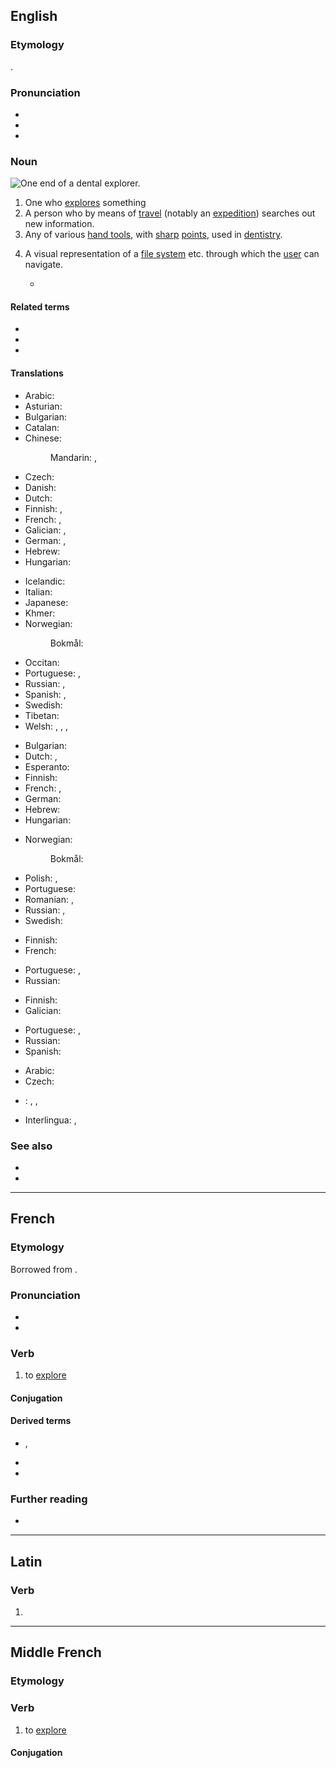 {{also|Explorer}}
==English==
{{wikipedia|dab=explorer (disambiguation)}}
{{wikipedia}}

===Etymology===
{{affix|en|explore|-er|id2=agent noun}}.

===Pronunciation===
* {{IPA|en|/ɛkˈsplɔːɹə(ɹ)/}}
* {{audio|en|en-us-explorer.ogg|Audio (US)}}
* {{rhymes|en|ɔːɹə(ɹ)|s=3}}

===Noun===
[[File:Dentalexplorer01croppedfiltered.jpg|thumb|upright|One end of a dental explorer.]]
{{en-noun}}

# One who [[explore]]s something
# A person who by means of [[travel]] (notably an [[expedition]]) searches out new information.
# Any of various [[hand tool]]s, with [[sharp]] [[point]]s, used in [[dentistry]].
# {{lb|en|computing|graphical user interface}} A visual representation of a [[file system]] etc. through which the [[user]] can navigate.
#* {{quote-book|en|year=2007|author=Mark Minasi, John Paul Mueller|title=Mastering Windows Vista Business: Ultimate, Business, and Enterprise|text=For example, Vista includes a document '''explorer''' that shows just the documents in a location without considering all of the other files that might appear there.}}

====Related terms====
* {{l|en|exploration}}
* {{l|en|explorative}}
* {{l|en|exploratory}}

====Translations====
{{trans-top|person who explores}}
* Arabic: {{t|ar|مُسْتَكْشِف}}
* Asturian: {{t|ast|esplorador|m}}
* Bulgarian: {{t|bg|изсле́довател|m}}
* Catalan: {{t|ca|explorador|m}}
* Chinese:
*: Mandarin: {{t+|cmn|探險者|sc=Hani}}, {{t+|cmn|探险者|tr=tànxiǎnzhě|sc=Hani}}
* Czech: {{t+|cs|průzkumník|m}}
* Danish: {{t|da|udforsker|c}}
* Dutch: {{t+|nl|verkenner|m}}
* Finnish: {{t+|fi|tutkija}}, {{t+|fi|tutkimusmatkailija}}
* French: {{t+|fr|explorateur|m}}, {{t+|fr|exploratrice|f}}
* Galician: {{t|gl|explorador|m}}, {{t|gl|exploradora|f}}
* German: {{t+|de|Forscher|m}}, {{t+|de|Forscherin|f}}
* Hebrew: {{t+|he|חוקר|m|tr=khokér}}
* Hungarian: {{t+|hu|felfedező}}
{{trans-mid}}
* Icelandic: {{t+|is|landkönnuður|m}}
* Italian: {{t+|it|esploratore|m}}
* Japanese: {{t+|ja|探検家|tr=たんけんか, tankenka|sc=Jpan}}
* Khmer: {{t|km|អ្នករុករក}}
* Norwegian:
*: Bokmål: {{t|nb|utforsker|m}}
* Occitan: {{t+|oc|explorator|m}}
* Portuguese: {{t+|pt|explorador|m}}, {{t+|pt|exploradora|f}}
* Russian: {{t+|ru|иссле́дователь|m}}, {{t+|ru|иссле́довательница|f}}
* Spanish: {{t+|es|explorador|m}}, {{t+|es|exploradora|f}}
* Swedish: {{t+|sv|utforskare|c}}
* Tibetan: {{t|bo|ཉུལ་བ་འདོད}}
* Welsh: {{t|cy|anturwr|m}}, {{t|cy|anturwres|f}}, {{t|cy|fforiwr|m}}, {{t|cy|fforiwres|m}}
{{trans-bottom}}

{{trans-top|person who by expedition seeks new information}}
* Bulgarian: {{t|bg|изсле́довател|m}}
* Dutch: {{t+|nl|ontdekker}}, {{t+|nl|ontdekkingsreiziger|m}}
* Esperanto: {{t|eo|esploristo}}
* Finnish: {{t+|fi|tutkimusmatkailija}}
* French: {{t+|fr|explorateur|m}}, {{t+|fr|exploratrice|f}}
* German: {{t+|de|Entdecker|m}}
* Hebrew: {{t+|he|חוקר|m|tr=khokér}}
* Hungarian: {{t+|hu|felfedező}}
{{trans-mid}}
* Norwegian:
*: Bokmål: {{t|nb|utforsker|m}}
* Polish: {{t+|pl|odkrywca|m}}, {{t|pl|odkrywczyni|f}}
* Portuguese: {{t+|pt|explorador|m}}
* Romanian: {{t+|ro|explorator|m}}, {{t+|ro|exploratoare|f}}
* Russian: {{t+|ru|иссле́дователь|m}}, {{t+|ru|иссле́довательница|f}}
* Swedish: {{t+|sv|upptäcktsresande|c}}
{{trans-bottom}}

{{trans-top|any of various tools in dentistry}}
* Finnish: {{t+|fi|koetin}}
* French: {{t+|fr|sonde|f}}
{{trans-mid}}
* Portuguese: {{t|pt|sonda exploradora|f}}, {{t|pt|explorador dental|m}}
* Russian: {{qualifier|зубной}} {{t+|ru|зонд|m}}
{{trans-bottom}}

{{trans-top|computing, graphic user interface}}
* Finnish: {{t+|fi|selain}}
* Galician: {{t|gl|explorador|m}}
{{trans-mid}}
* Portuguese: {{t+|pt|explorador|m}}, {{t+|pt|navegador|m}}
* Russian: {{t+|ru|проводник|m}}
* Spanish: {{t+|es|explorador|m}}
{{trans-bottom}}

{{checktrans-top}}
* Arabic: {{t|ar|رَحّلَة}}
* Czech: {{t+|cs|průzkumník|m}}
* {{ttbc|id}}: {{t+|id|selidik|alt=penyelidik}}, {{t+|id|teliti|alt=peneliti}}, {{t+|id|jelajah|alt=penjelajah}}
{{trans-mid}}
* Interlingua: {{t-check|ia|explorator|m}}, {{t-check|ia|exploratrice|f}}
{{trans-bottom}}

===See also===
* {{l|en|ranger}}
* {{l|en|scout}}

{{C|en|People|Dentistry|Tools}}

----

==French==

===Etymology===
Borrowed from {{bor|fr|la|explōrō|explōrāre, explōrō}}.

===Pronunciation===
* {{fr-IPA}}
* {{audio|fr|Fr-explorer.ogg|Audio}}

===Verb===
{{fr-verb}}

# to [[explore]]

====Conjugation====
{{fr-conj-auto}}

====Derived terms====
* {{l|fr|explorateur}}, {{l|fr|exploratrice}}
* {{l|fr|exploration}}
* {{l|fr|machine à explorer le temps}}

===Further reading===
* {{R:TLFi}}

----

==Latin==

===Verb===
{{la-verb-form|explōrer}}

# {{inflection of|la|explōrō||1|s|pres|pasv|subj}}

----

==Middle French==

===Etymology===
{{der|frm|la|explōrō}}

===Verb===
{{head|frm|verb}}

# to [[explore]]

====Conjugation====
{{frm-conj-er|explor}}